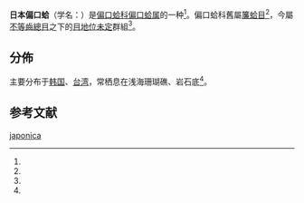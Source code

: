 {{Speciesbox 
 | taxon = Chama japonica
 | display_parents = 7
 | authority = Lamarck, 1819
 | synonyms_ref = <ref name="shell_2423"/>
 | synonyms = 
}}

'''日本偏口蛤'''（学名：''{{lang|la|Chama japonica}}''）是[[偏口蛤科|偏口蛤科]][[偏口蛤属|偏口蛤属]]的一种<ref name="shell_2423"/>。偏口蛤科舊屬[[簾蛤目|簾蛤目]]<ref name="shell_2423"/>，今屬[[不等齒總目|不等齒總目]]之下的[[地位未定|目地位未定]]群組<ref name="WoRMS_760167"/>。

==分佈==
主要分布于[[韩国|韩国]]、[[台湾|台湾]]，常栖息在浅海珊瑚礁、岩石底<ref name="shell_2423"/>。

==参考文献==
{{reflist|refs=
<ref name="shell_2423">{{cite web
 |url=http://shell.sinica.edu.tw/chinese/shellbase_detail.php?science_no=2423
 |title=国际贝库：日本偏口蛤
 |publisher=台湾贝类资料库
 |accessdate=2017-08-11
 |archive-date=2016-03-04
 |archive-url=https://web.archive.org/web/20160304090704/http://shell.sinica.edu.tw/chinese/shellbase_detail.php?science_no=2423
 |dead-url=no
 }}</ref>
<ref name="WoRMS_760167">{{cite WoRMS 
 | id = 760167 | authorlink = WoRMS
 | last1 = Sartori | first1 = André F.
 | title = ''Chama japonica'' Lamarck, 1819 
 | date=2014-04-17 | accessdate=2017-08-11}}</ref>
}}
{{Taxonbar|from=Q15234084}}

[[Category:偏口蛤属|japonica]]